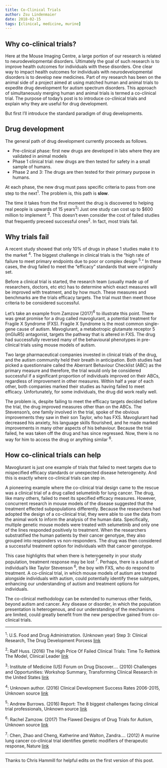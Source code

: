```yaml
---
title: Co-Clinical Trials
author: Zsu Lindenmaier
date: 2018-02-15
tags: [clinical, medicine, murine]
---
```


## Why co-clinical trials?

Here at the Mouse Imaging Centre, a large portion of our research is related to neurodevelopmental disorders. Ultimately
the goal of such research is to improve health outcomes for individuals with these disorders. One clear way to impact
health outcomes for individuals with neurodevelopmental disorders is to develop new medicines. Part of my research 
has been on the animal side of a project aimed at using matched human and animal trials to expedite drug development
for autism spectrum disorders. This approach of simultaneously merging human and animal trials is termed a co-clinical trial. The
purpose of today's post is to introduce co-clinical trials and explain why they are useful for drug development.

But first I'll introduce the standard paradigm of drug developments.

## Drug development

The general path of drug development currently proceeds as follows. 

- Pre-clinical phase: first new drugs are developed in labs where they are validated in animal models 
- Phase 1 clinical trial: new drugs are then tested for safety in a small sample of humans.
- Phase 2 and 3: The drugs are then tested for their primary purpose in humans. 

At each phase, the new drug must pass specific criteria to pass from one step to the next$^1$. The problem is, this path is **slow**. 

The time it takes from the first moment the drug is discovered to helping real people is upwards of 15 years$^2$! Just one study can cost up to $600 million to implement $^3$. This doesn't even consider the cost of failed studies that frequently preceed successful ones$^2$. In fact, most trials fail. 

## Why trials fail

A recent study showed that only 10\% of drugs in phase 1 studies make it to the market $^4$. The biggest challenge in clinical trials is the “high rate of failure to meet primary endpoints due to poor or complex design $^5$.” In these cases, the drug failed to meet the “efficacy” standards that were originally set. 

Before a clinical trial is started, the research team (usually made up of researchers, doctors, etc etc) has to determine which exact measures will be improved with treatment, and by how much. These measures and benchmarks are the trials efficacy targets. The trial must then meet those criteria to be considered successful. 

Let's take an example from  Zamzow (2017)$^6$ to illustrate this point. There was great promise for a drug called mavoglurant, a potential treatment for Fragile X Syndrome (FXS). Fragile X Syndrome is the most common single-gene cause of autism. Mavoglurant, a metabotropic glutamate receptor 5 (mGluR5) antagonist, targets the pathway that is altered in FXS. The drug had successfully reversed many of the behavioural phenotypes in pre-clinical trials using mouse models of autism. 

Two large pharmaceutical companies invested in clinical trials of the drug, and the autism community held their breath in anticipation. Both studies had picked a questionnaire called the Aberrant Behaviour Checklist (ABC) as the primary measure and therefore, the trial would only be considered successful if a significant proportion of individuals improved on their ABCs, regardless of improvement in other measures. Within half a year of each other, both companies marked their studies as having failed to meet efficacy. Unfortunately, for some individuals, the drug did work really well.

The problem is, despite failing to meet the efficacy targets decided before the trial, the drug improved measures other than on the ABCs. The Stevenson's, one family involved in the trial, spoke of the obvious improvements they saw in their son Taylor, who has FXS. Mavoglurant had decreased his anxiety, his language skills flourished, and he made marked improvements in many other aspects of his behaviour. Because the trial failed, he was taken off the drug and has since regressed. Now, there is no way for him to access the drug or anything similar $^6$. 

## How co-clinical trials can help

Mavoglurant is just one example of trials that failed to meet targets due to mispecified efficacy standards or unexpected disease heterogeneity. And this is exactly where co-clinical trials can step in. 

A pioneering example where the co-clinical trial design came to the rescue was a clinical trial of a drug called selumetinib for lung cancer. The drug, like many others, failed to meet its specified efficacy measures. However, concurrent research in mouse models of the disease suggested that the treatment effected subpopulations differently. Because the researchers had adopted the design of a co-clinical trial, they were able to use the data from the animal work to inform the analysis of the human data. Specifically, multiple genetic mouse models were treated with selumetinib and only one of the lines responded positively to treatment. When the researchers substratified the human patients by their cancer genotype, they also grouped into responders vs non-responders. The drug was then considered a successful treatment option for individuals with that cancer genotype. 

This case highlights that when there is heterogeneity in your study population, treatment response may be lost $^7$. Perhaps, there is a subset of individual’s like Taylor Stevenson $^6$, the boy with FXS, who do respond to treatment. A co-clinical trial, in which mouse models of autism are treated alongside individuals with autism, could potentially identify these subtypes, enhancing our understanding of autism and treatment options for individuals. 

The co-clinical methodology can be extended to numerous other fields, beyond autism and cancer. Any disease or disorder, in which the population presentation is heterogenous, and our understanding of the mechanisms are limited, could greatly benefit from the new perspective gained from co-clinical trials. 

---

$^1$: U.S. Food and Drug Administration. (Unknown year) Step 3: Clinical Research, The Drug Development Porcess [link](https://www.fda.gov/ForPatients/Approvals/Drugs/ucm405622.htm#Clinical_Research_Phase_Studies)

$^2$: Ralf Huss. (2016) The High Price Of Failed Clinical Trials: Time To Rethink The Model, Clinical Leader [link](https://www.clinicalleader.com/doc/the-high-price-of-failed-clinical-trials-time-to-rethink-the-model-0001)

$^3$: Institute of Medicine (US) Forum on Drug Discover.... (2010) Challenges and Opportunities: Workshop Summary, Transforming Clinical Research in the United States [link](https://www.ncbi.nlm.nih.gov/books/NBK50888/)

$^4$: Unknown author. (2016) Clinical Development Success Rates 2006-2015, Unknown source [link](https://www.bio.org/sites/default/files/Clinical%20Development%20Success%20Rates%202006-2015%20-%20BIO,%20Biomedtracker,%20Amplion%202016.pdf)

$^5$: Andrew Burrows. (2016) Report: The 8 biggest challenges facing clinical trial professionals, Unknown source [link](https://knect365.com/clinical-trials-innovation/article/e414c9b9-8de9-4525-8fe6-fe6264d36df0/report-biggest-challenges-clinical-trials-pt-1)

$^6$: Rachel Zamzow. (2017) The Flawed Designs of Drug Trials for Autism, Unknown source [link](https://www.theatlantic.com/health/archive/2017/02/autism-drugs/516855/)

$^7$: Chen, Zhao and Cheng, Katherine and Walton, Zandra.... (2012) A murine lung cancer co-clinical trial identifies genetic modifiers of therapeutic response, Nature [link](https://www.nature.com/articles/nature10937)

---

Thanks to Chris Hammill for helpful edits on the first version of this post.

